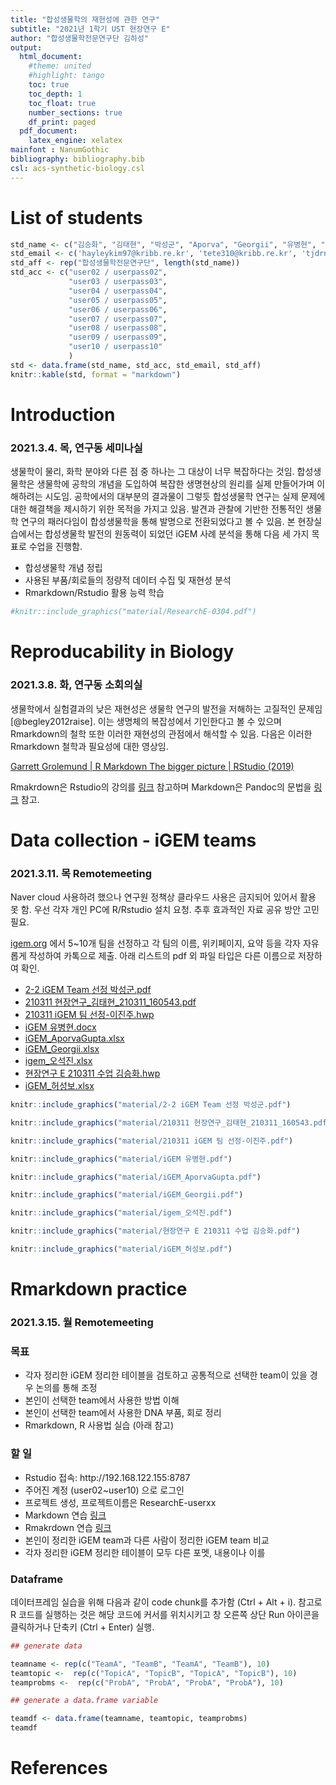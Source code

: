 ```yaml
---
title: "합성생물학의 재현성에 관한 연구"
subtitle: "2021년 1학기 UST 현장연구 E"
author: "합성생물학전문연구단 김하성"
output:
  html_document: 
    #theme: united
    #highlight: tango
    toc: true
    toc_depth: 1
    toc_float: true
    number_sections: true
    df_print: paged
  pdf_document: 
    latex_engine: xelatex
mainfont : NanumGothic
bibliography: bibliography.bib
csl: acs-synthetic-biology.csl
---
```


# List of students {-}
```r

std_name <- c("김승화", "김태현", "박성군", "Aporva", "Georgii", "유병현", "오석진", "허성보", "이진주")
std_email <- c('hayleykim97@kribb.re.kr', 'tete310@kribb.re.kr', 'tjdrns27@kribb.re.kr', 'aporva03@gmail.com',  'sdswpe@gmail.com', 'yoobh256@naver.com', 'dhtjrwls95@naver.com', 'ljj9322@naver.com', 'hsb@kribb.re.kr')
std_aff <- rep("합성생물학전문연구단", length(std_name))
std_acc <- c("user02 / userpass02",
             "user03 / userpass03",
             "user04 / userpass04",
             "user05 / userpass05",
             "user06 / userpass06",
             "user07 / userpass07",
             "user08 / userpass08",
             "user09 / userpass09",
             "user10 / userpass10"
             )
std <- data.frame(std_name, std_acc, std_email, std_aff)
knitr::kable(std, format = "markdown")
```




# Introduction 
### 2021.3.4. 목, 연구동 세미나실 {-}

생물학이 물리, 화학 분야와 다른 점 중 하나는 그 대상이 너무 복잡하다는 것임. 합성생물학은 생물학에 공학의 개념을 도입하여 복잡한 생명현상의 원리를 실제 만들어가며 이해하려는 시도임. 공학에서의 대부분의 결과물이 그렇듯 합성생물학 연구는 실제 문제에 대한 해결책을 제시하기 위한 목적을 가지고 있음. 발견과 관찰에 기반한 전통적인 생물학 연구의 패러다임이 합성생물학을 통해 발명으로 전환되었다고 볼 수 있음. 본 현장실습에서는 합성생물학 발전의 원동력이 되었던 iGEM  사례 분석을 통해 다음 세 가지 목표로 수업을 진행함. 

 * 합성생물학 개념 정립
 * 사용된 부품/회로들의 정량적 데이터 수집 및 재현성 분석
 * Rmarkdown/Rstudio 활용 능력 학습

```r
#knitr::include_graphics("material/ResearchE-0304.pdf")
```


# Reproducability in Biology
### 2021.3.8. 화, 연구동 소회의실 {-}

생물학에서 실험결과의 낮은 재현성은 생물학 연구의 발전을 저해하는 고질적인 문제임 [@begley2012raise]. 이는 생명체의 복잡성에서 기인한다고 볼 수 있으며 Rmarkdown의 철학 또한 이러한 재현성의 관점에서 해석할 수 있음. 다음은 이러한 Rmarkdown 철학과 필요성에 대한 영상임. 


[Garrett Grolemund | R Markdown The bigger picture | RStudio (2019)](https://www.youtube.com/watch?v=s9aWmU0atlQ&ab_channel=RStudio){target="blank"}

Rmakrdown은 Rstudio의 강의를 [링크](https://rmarkdown.rstudio.com/lesson-1.html){target="blank"} 참고하며 Markdown은 Pandoc의 문법을  [링크](https://rmarkdown.rstudio.com/authoring_pandoc_markdown.html){target="blank"} 참고. 


# Data collection - iGEM teams
### 2021.3.11. 목 Remotemeeting {-}
Naver cloud 사용하려 했으나 연구원 정책상 클라우드 사용은 금지되어 있어서 활용 못 함. 우선 각자 개인 PC에 R/Rstudio 설치 요청. 추후 효과적인 자료 공유 방안 고민 필요.

[igem.org](igem.org) 에서 5~10개 팀을 선정하고 각 팀의 이름, 위키페이지, 요약 등을 각자 자유롭게 작성하여 카톡으로 제출. 아래 리스트의 pdf 외 파일 타입은 다른 이름으로 저장하여 확인. 


* [2-2 iGEM Team 선정 박성군.pdf](material/2-2 iGEM Team 선정 박성군.pdf){target="blank"}
* [210311 현장연구_김태현_210311_160543.pdf](material/210311 현장연구_김태현_210311_160543.pdf){target="blank"}
* [210311 iGEM 팀 선정-이진주.hwp](material/210311 iGEM 팀 선정-이진주.hwp){target="blank"} 
* [iGEM 유병현.docx](material/iGEM 유병현.docx){target="blank"} 
* [iGEM_AporvaGupta.xlsx](material/iGEM_AporvaGupta.xlsx){target="blank"} 
* [iGEM_Georgii.xlsx](material/iGEM_Georgii.xlsx){target="blank"} 
* [igem_오석진.xlsx](material/igem_오석진.xlsx){target="blank"} 
* [현장연구 E 210311 수업 김승화.hwp](material/현장연구 E 210311 수업 김승화.hwp){target="blank"} 
* [iGEM_허성보.xlsx](material/iGEM_허성보.xlsx){target="blank"} 


```r
knitr::include_graphics("material/2-2 iGEM Team 선정 박성군.pdf")

```

```r
knitr::include_graphics("material/210311 현장연구_김태현_210311_160543.pdf")

```

```r
knitr::include_graphics("material/210311 iGEM 팀 선정-이진주.pdf")

```

```r
knitr::include_graphics("material/iGEM 유병현.pdf")

```

```r
knitr::include_graphics("material/iGEM_AporvaGupta.pdf")

```

```r
knitr::include_graphics("material/iGEM_Georgii.pdf")

```

```r
knitr::include_graphics("material/igem_오석진.pdf")

```

```r
knitr::include_graphics("material/현장연구 E 210311 수업 김승화.pdf")

```

```r
knitr::include_graphics("material/iGEM_허성보.pdf")

```


# Rmarkdown practice
### 2021.3.15. 월 Remotemeeting {-}

### 목표 {-}
* 각자 정리한 iGEM 정리한 테이블을 검토하고 공통적으로 선택한 team이 있을 경우 논의를 통해 조정
* 본인이 선택한 team에서 사용한 방법 이해
* 본인이 선택한 team에서 사용한 DNA 부품, 회로 정리
* Rmarkdown, R 사용법 실습 (아래 참고)


### 할 일 {-}
* Rstudio 접속: http://192.168.122.155:8787
* 주어진 계정 (user02~user10) 으로 로그인 
* 프로젝트 생성, 프로젝트이름은 ResearchE-userxx
* Markdown 연습 [링크](https://rmarkdown.rstudio.com/authoring_pandoc_markdown.html){target="blank"}
* Rmakrdown 연습 [링크](https://rmarkdown.rstudio.com/lesson-1.html){target="blank"}
* 본인이 정리한 iGEM team과 다른 사람이 정리한 iGEM team 비교 
* 각자 정리한 iGEM 정리한 테이블이 모두 다른 포멧, 내용이나 이를 


### Dataframe {-}

데이터프레임 실습을 위해 다음과 같이 code chunk를 추가함 (Ctrl + Alt + i). 참고로 R 코드를 실행하는 것은 해당 코드에 커서를 위치시키고 창 오른쪽 상단 Run 아이콘을 클릭하거나 단축키 (Ctrl + Enter) 실행. 


```r


## generate data

teamname <- rep(c("TeamA", "TeamB", "TeamA", "TeamB"), 10)
teamtopic <-  rep(c("TopicA", "TopicB", "TopicA", "TopicB"), 10)
teamprobms <-  rep(c("ProbA", "ProbA", "ProbA", "ProbA"), 10)

## generate a data.frame variable

teamdf <- data.frame(teamname, teamtopic, teamprobms)
teamdf


```



<!-- * [Theme](https://bootswatch.com/3/) -->


# References